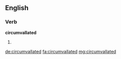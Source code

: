 ==English==

===Verb===
'''circumvallated'''

# {{en-past of|circumvallate}}

[[de:circumvallated]]
[[fa:circumvallated]]
[[mg:circumvallated]]